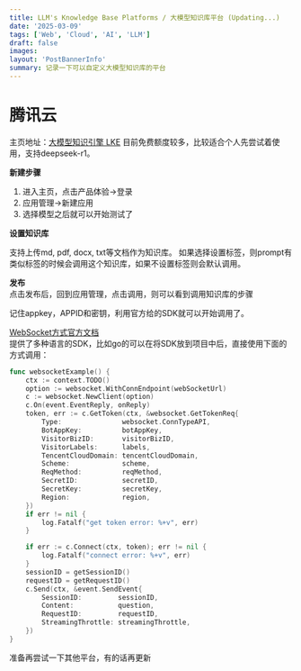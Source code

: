 ```yaml
---
title: LLM's Knowledge Base Platforms / 大模型知识库平台 (Updating...)
date: '2025-03-09'
tags: ['Web', 'Cloud', 'AI', 'LLM']
draft: false
images:
layout: 'PostBannerInfo'
summary: 记录一下可以自定义大模型知识库的平台
---
```


# 腾讯云

主页地址：[大模型知识引擎 LKE](https://cloud.tencent.com/product/lke)
目前免费额度较多，比较适合个人先尝试着使用，支持deepseek-r1。

**新建步骤**

1. 进入主页，点击产品体验->登录
2. 应用管理->新建应用
3. 选择模型之后就可以开始测试了

**设置知识库**

支持上传md, pdf, docx, txt等文档作为知识库。
如果选择设置标签，则prompt有类似标签的时候会调用这个知识库，如果不设置标签则会默认调用。

**发布**  
点击发布后，回到应用管理，点击调用，则可以看到调用知识库的步骤

记住appkey，APPID和密钥，利用官方给的SDK就可以开始调用了。

[WebSocket方式官方文档](https://cloud.tencent.com/document/product/1759/105560)  
提供了多种语言的SDK，比如go的可以在将SDK放到项目中后，直接使用下面的方式调用：

```go
func websocketExample() {
	ctx := context.TODO()
	option := websocket.WithConnEndpoint(webSocketUrl)
	c := websocket.NewClient(option)
	c.On(event.EventReply, onReply)
	token, err := c.GetToken(ctx, &websocket.GetTokenReq{
		Type:               websocket.ConnTypeAPI,
		BotAppKey:          botAppKey,
		VisitorBizID:       visitorBizID,
		VisitorLabels:      labels,
		TencentCloudDomain: tencentCloudDomain,
		Scheme:             scheme,
		ReqMethod:          reqMethod,
		SecretID:           secretID,
		SecretKey:          secretKey,
		Region:             region,
	})
	if err != nil {
		log.Fatalf("get token error: %+v", err)
	}

	if err := c.Connect(ctx, token); err != nil {
		log.Fatalf("connect error: %+v", err)
	}
	sessionID = getSessionID()
	requestID = getRequestID()
	c.Send(ctx, &event.SendEvent{
		SessionID:         sessionID,
		Content:           question,
		RequestID:         requestID,
		StreamingThrottle: streamingThrottle,
	})
}

```

准备再尝试一下其他平台，有的话再更新
